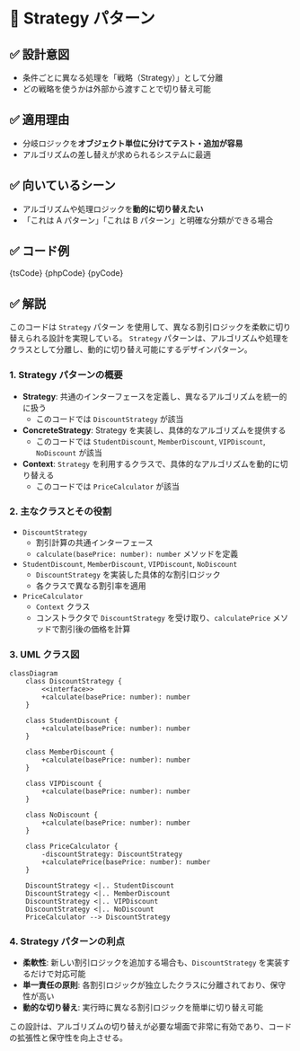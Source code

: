 

# 🧩 Strategy パターン

## ✅ 設計意図

- 条件ごとに異なる処理を「戦略（Strategy）」として分離
- どの戦略を使うかは外部から渡すことで切り替え可能

## ✅ 適用理由

- 分岐ロジックを**オブジェクト単位に分けてテスト・追加が容易**
- アルゴリズムの差し替えが求められるシステムに最適

## ✅ 向いているシーン

- アルゴリズムや処理ロジックを**動的に切り替えたい**
- 「これは A パターン」「これは B パターン」と明確な分類ができる場合

## ✅ コード例

<Tabs groupId="language">
  <TabItem value="ts" label="TypeScript">
    <CodeBlock language="ts">{tsCode}</CodeBlock>
  </TabItem>
  <TabItem value="php" label="PHP">
    <CodeBlock language="php">{phpCode}</CodeBlock>
  </TabItem>
  <TabItem value="python" label="Python">
    <CodeBlock language="python">{pyCode}</CodeBlock>
  </TabItem>
</Tabs>

## ✅ 解説

このコードは `Strategy` パターン を使用して、異なる割引ロジックを柔軟に切り替えられる設計を実現している。
`Strategy` パターンは、アルゴリズムや処理をクラスとして分離し、動的に切り替え可能にするデザインパターン。

### 1. Strategy パターンの概要

- **Strategy**: 共通のインターフェースを定義し、異なるアルゴリズムを統一的に扱う
  - このコードでは `DiscountStrategy` が該当
- **ConcreteStrategy**: Strategy を実装し、具体的なアルゴリズムを提供する
  - このコードでは `StudentDiscount`, `MemberDiscount`, `VIPDiscount`, `NoDiscount` が該当
- **Context**: `Strategy` を利用するクラスで、具体的なアルゴリズムを動的に切り替える
  - このコードでは `PriceCalculator` が該当

### 2. 主なクラスとその役割

- `DiscountStrategy`
  - 割引計算の共通インターフェース
  - `calculate(basePrice: number): number` メソッドを定義
- `StudentDiscount`, `MemberDiscount`, `VIPDiscount`, `NoDiscount`
  - `DiscountStrategy` を実装した具体的な割引ロジック
  - 各クラスで異なる割引率を適用
- `PriceCalculator`
  - `Context` クラス
  - コンストラクタで `DiscountStrategy` を受け取り、`calculatePrice` メソッドで割引後の価格を計算

### 3. UML クラス図

```mermaid
classDiagram
    class DiscountStrategy {
        <<interface>>
        +calculate(basePrice: number): number
    }

    class StudentDiscount {
        +calculate(basePrice: number): number
    }

    class MemberDiscount {
        +calculate(basePrice: number): number
    }

    class VIPDiscount {
        +calculate(basePrice: number): number
    }

    class NoDiscount {
        +calculate(basePrice: number): number
    }

    class PriceCalculator {
        -discountStrategy: DiscountStrategy
        +calculatePrice(basePrice: number): number
    }

    DiscountStrategy <|.. StudentDiscount
    DiscountStrategy <|.. MemberDiscount
    DiscountStrategy <|.. VIPDiscount
    DiscountStrategy <|.. NoDiscount
    PriceCalculator --> DiscountStrategy
```

### 4. Strategy パターンの利点

- **柔軟性**: 新しい割引ロジックを追加する場合も、`DiscountStrategy` を実装するだけで対応可能
- **単一責任の原則**: 各割引ロジックが独立したクラスに分離されており、保守性が高い
- **動的な切り替え**: 実行時に異なる割引ロジックを簡単に切り替え可能

この設計は、アルゴリズムの切り替えが必要な場面で非常に有効であり、コードの拡張性と保守性を向上させる。
